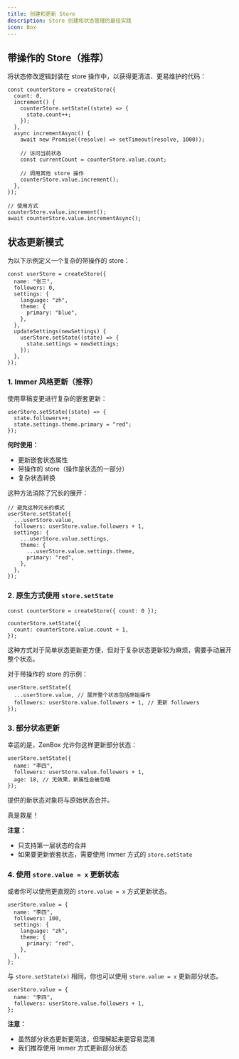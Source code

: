 ```yaml
---
title: 创建和更新 Store
description: Store 创建和状态管理的最佳实践
icon: Box
---
```


## 带操作的 Store（推荐）

将状态修改逻辑封装在 store 操作中，以获得更清洁、更易维护的代码：

```tsx
const counterStore = createStore({
  count: 0,
  increment() {
    counterStore.setState((state) => {
      state.count++;
    });
  },
  async incrementAsync() {
    await new Promise((resolve) => setTimeout(resolve, 1000));
    
    // 访问当前状态
    const currentCount = counterStore.value.count;
    
    // 调用其他 store 操作
    counterStore.value.increment();
  },
});

// 使用方式
counterStore.value.increment();
await counterStore.value.incrementAsync();
```

## 状态更新模式

为以下示例定义一个复杂的带操作的 store：

```tsx
const userStore = createStore({
  name: "张三",
  followers: 0,
  settings: {
    language: "zh",
    theme: {
      primary: "blue",
    },
  },
  updateSettings(newSettings) {
    userStore.setState((state) => {
      state.settings = newSettings;
    });
  },
});
```

### 1. Immer 风格更新（推荐）

使用草稿变更进行复杂的嵌套更新：

```tsx
userStore.setState((state) => {
  state.followers++;
  state.settings.theme.primary = "red";
});
```

**何时使用：**
- 更新嵌套状态属性
- 带操作的 store（操作是状态的一部分）
- 复杂状态转换

这种方法消除了冗长的展开：

```tsx
// 避免这种冗长的模式
userStore.setState({
  ...userStore.value,
  followers: userStore.value.followers + 1,
  settings: {
    ...userStore.value.settings,
    theme: {
      ...userStore.value.settings.theme,
      primary: "red",
    },
  },
});
```

### 2. 原生方式使用 `store.setState`

```tsx
const counterStore = createStore({ count: 0 });

counterStore.setState({
  count: counterStore.value.count + 1,
});
```

这种方式对于简单状态更新更方便，但对于复杂状态更新较为麻烦，需要手动展开整个状态。

对于带操作的 store 的示例：

```tsx
userStore.setState({
  ...userStore.value, // 展开整个状态包括原始操作
  followers: userStore.value.followers + 1, // 更新 followers
});
```

### 3. 部分状态更新

幸运的是，ZenBox 允许你这样更新部分状态：

```tsx
userStore.setState({
  name: "李四",
  followers: userStore.value.followers + 1,
  age: 18, // 无效果，新属性会被忽略
});
```

提供的新状态对象将与原始状态合并。

真是救星！

**注意：**

- 只支持第一层状态的合并
- 如果要更新嵌套状态，需要使用 Immer 方式的 `store.setState`

### 4. 使用 `store.value = x` 更新状态

或者你可以使用更直观的 `store.value = x` 方式更新状态。

```tsx
userStore.value = {
  name: "李四",
  followers: 100,
  settings: {
    language: "zh",
    theme: {
      primary: "red",
    },
  },
};
```

与 `store.setState(x)` 相同，你也可以使用 `store.value = x` 更新部分状态。

```tsx
userStore.value = {
  name: "李四",
  followers: userStore.value.followers + 1,
};
```

**注意：**

- 虽然部分状态更新更简洁，但理解起来更容易混淆
- 我们推荐使用 Immer 方式更新部分状态
